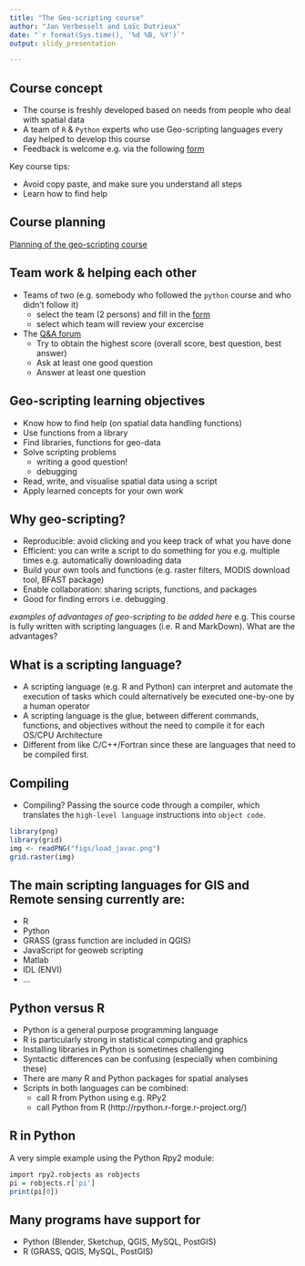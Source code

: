 ```yaml
---
title: "The Geo-scripting course"
author: "Jan Verbesselt and Loïc Dutrieux"
date: "`r format(Sys.time(), '%d %B, %Y')`"
output: slidy_presentation

---
```


## Course concept

- The course is freshly developed based on needs from people who deal with spatial data
- A team of `R` & `Python` experts who use Geo-scripting languages every day helped to develop this course
- Feedback is welcome e.g. via the following [form](http://goo.gl/forms/3iFSNgg3Ne to submit ideas, requests, bugs) 

Key course tips:

  - Avoid copy paste, and make sure you understand all steps
  - Learn how to find help

## Course planning

[Planning of the geo-scripting course](https://docs.google.com/document/d/1yTomAgB9Mny-h0ZEd0mhr0nU5_fD5ysZBAvFYqI5Fn4/edit?usp=sharing)

## Team work & helping each other

- Teams of two (e.g. somebody who followed the `python` course and who didn't follow it)
  - select the team (2 persons) and fill in the [form](http://goo.gl/forms/fzlIlQHlPv)
  - select which team will review your excercise
  
- The [Q&A forum](http://www.geo-informatie.nl/courses/grs50406/question2answer/index.php)
    - Try to obtain the highest score (overall score, best question, best answer)
    - Ask at least one good question
    - Answer at least one question

## Geo-scripting learning objectives

- Know how to find help (on spatial data handling functions)
- Use functions from a library
- Find libraries, functions for geo-data
- Solve scripting problems
    - writing a good question!
    - debugging
- Read, write, and visualise spatial data using a script
- Apply learned concepts for your own work 

## Why geo-scripting?

- Reproducible: avoid clicking and you keep track of what you have done
-	Efficient: you can write a script to do something for you e.g. multiple times e.g. automatically downloading data
-	Build your own tools and functions (e.g. raster filters, MODIS download tool, BFAST package)
-	Enable collaboration: sharing scripts, functions, and packages
-	Good for finding errors i.e. debugging

*examples of advantages of geo-scripting to be added here*
e.g. This course is fully written with scripting languages (i.e. R and MarkDown). What are the advantages?

## What  is a scripting language?

- A scripting language (e.g. R and Python) can interpret and automate the execution of tasks which could alternatively be executed one-by-one by a human operator
- A scripting language is the glue, between different commands, functions, and objectives without the need to compile it for each OS/CPU Architecture
- Different from like C/C++/Fortran since these are languages that need to be compiled first.

## Compiling
- Compiling? 
Passing the source code through a compiler, which translates the `high-level language` instructions into `object code`.

```r
library(png)
library(grid)
img <- readPNG("figs/load_javac.png")
grid.raster(img)
```


## The main scripting languages for GIS and Remote sensing currently are: 

- R
- Python
- GRASS (grass function are included in QGIS)
- JavaScript for geoweb scripting
- Matlab
- IDL (ENVI)
- ...

## Python versus R

- Python is a general purpose programming language
- R is particularly strong in statistical computing and graphics
- Installing libraries in Python is sometimes challenging
- Syntactic differences can be confusing (especially when combining these) 
- There are many R and Python packages for spatial analyses
- Scripts in both languages can be combined:
  - call R from Python using e.g. RPy2
  - call Python from R (http://rpython.r-forge.r-project.org/)

## R in Python

A very simple example using the Python Rpy2 module:

```r
import rpy2.robjects as robjects
pi = robjects.r['pi']
print(pi[0])
```

## Many programs have support for

- Python (Blender, Sketchup, QGIS, MySQL, PostGIS)
- R (GRASS, QGIS, MySQL, PostGIS)
